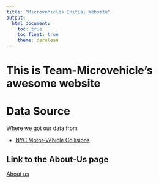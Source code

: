 ```yaml
---
title: "Microvehicles Initial Website"
output: 
  html_document:
    toc: true
    toc_float: true
    theme: cerulean
---
```


# This is Team-Microvehicle's awesome website


# Data Source
Where we got our data from 

* [NYC Motor-Vehicle Collisions](https://data.cityofnewyork.us/Public-Safety/Motor-Vehicle-Collisions-Crashes/h9gi-nx95)


## Link to the About-Us page

[About us](about.html)